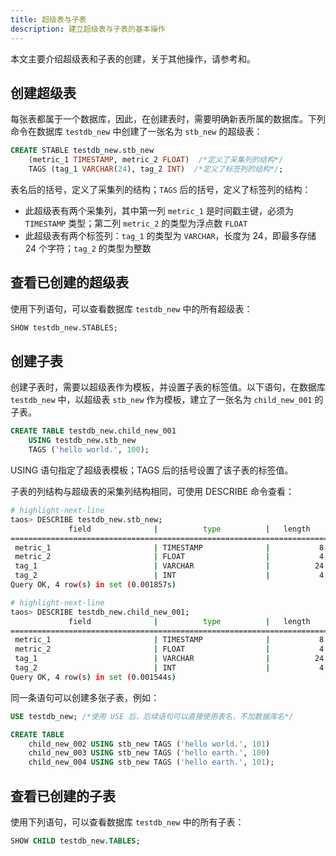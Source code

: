 ```yaml
---
title: 超级表与子表
description: 建立超级表与子表的基本操作
---
```



本文主要介绍超级表和子表的创建，关于其他操作，请参考<ToSqlStb/>和<ToSqlChild/>。

## 创建超级表

每张表都属于一个数据库，因此，在创建表时，需要明确新表所属的数据库。下列命令在数据库 `testdb_new` 中创建了一张名为 `stb_new` 的超级表：

```sql
CREATE STABLE testdb_new.stb_new
    (metric_1 TIMESTAMP, metric_2 FLOAT)  /*定义了采集列的结构*/
    TAGS (tag_1 VARCHAR(24), tag_2 INT)  /*定义了标签列的结构*/;
```

表名后的括号，定义了采集列的结构；`TAGS` 后的括号，定义了标签列的结构：

- 此超级表有两个采集列，其中第一列 `metric_1` 是时间戳主键，必须为 `TIMESTAMP` 类型；第二列 `metric_2` 的类型为浮点数 `FLOAT`
- 此超级表有两个标签列：`tag_1` 的类型为 `VARCHAR`，长度为 24，即最多存储 24 个字符；`tag_2` 的类型为整数

## 查看已创建的超级表

使用下列语句，可以查看数据库 `testdb_new` 中的所有超级表：

```sql
SHOW testdb_new.STABLES;
```

## 创建子表

创建子表时，需要以超级表作为模板，并设置子表的标签值。以下语句，在数据库 `testdb_new` 中，以超级表 `stb_new` 作为模板，建立了一张名为 `child_new_001` 的子表。

```sql
CREATE TABLE testdb_new.child_new_001
    USING testdb_new.stb_new
    TAGS ('hello world.', 100);
```

USING 语句指定了超级表模板；TAGS 后的括号设置了该子表的标签值。

子表的列结构与超级表的采集列结构相同，可使用 DESCRIBE 命令查看：

```bash
# highlight-next-line
taos> DESCRIBE testdb_new.stb_new;
             field              |          type          |   length    |        note        |
=============================================================================================
 metric_1                       | TIMESTAMP              |           8 |                    |
 metric_2                       | FLOAT                  |           4 |                    |
 tag_1                          | VARCHAR                |          24 | TAG                |
 tag_2                          | INT                    |           4 | TAG                |
Query OK, 4 row(s) in set (0.001857s)

# highlight-next-line
taos> DESCRIBE testdb_new.child_new_001;
             field              |          type          |   length    |        note        |
=============================================================================================
 metric_1                       | TIMESTAMP              |           8 |                    |
 metric_2                       | FLOAT                  |           4 |                    |
 tag_1                          | VARCHAR                |          24 | TAG                |
 tag_2                          | INT                    |           4 | TAG                |
Query OK, 4 row(s) in set (0.001544s)
```

同一条语句可以创建多张子表，例如：

```sql
USE testdb_new; /*使用 USE 后，后续语句可以直接使用表名，不加数据库名*/

CREATE TABLE
    child_new_002 USING stb_new TAGS ('hello world.', 101)
    child_new_003 USING stb_new TAGS ('hello earth.', 100)
    child_new_004 USING stb_new TAGS ('hello earth.', 101);
```

## 查看已创建的子表

使用下列语句，可以查看数据库 `testdb_new` 中的所有子表：

```sql
SHOW CHILD testdb_new.TABLES;
```